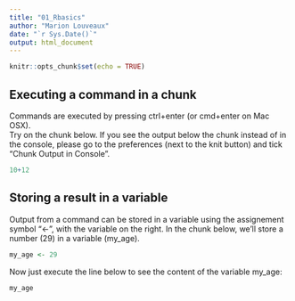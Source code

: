 ```yaml
---
title: "01_Rbasics"
author: "Marion Louveaux"
date: "`r Sys.Date()`"
output: html_document
---
```


```r
knitr::opts_chunk$set(echo = TRUE)
```

## Executing a command in a chunk

Commands are executed by pressing ctrl+enter (or cmd+enter on Mac OSX).              
Try on the chunk below. If you see the output below the chunk instead of in the console, please go to the preferences (next to the knit button) and tick "Chunk Output in Console".     

```r
10+12
```

## Storing a result in a variable

Output from a command can be stored in a variable using the assignement symbol "<-", with the variable on the right. In the chunk below, we'll store a number (29) in a variable (my_age).

```r
my_age <- 29
```

Now just execute the line below to see the content of the variable my_age:    
```r
my_age
```






